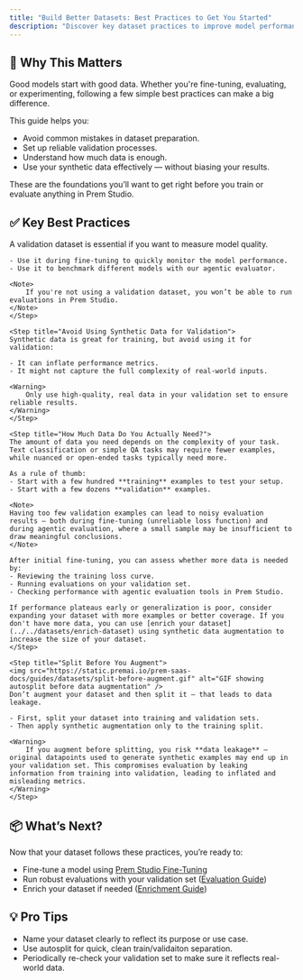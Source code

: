 ```yaml
---
title: "Build Better Datasets: Best Practices to Get You Started"
description: "Discover key dataset practices to improve model performance in Prem Studio — from splitting strategies to validation integrity."
---
```


## 🧠 Why This Matters

Good models start with good data. Whether you're fine-tuning, evaluating, or experimenting, following a few simple best practices can make a big difference.

This guide helps you:
- Avoid common mistakes in dataset preparation.
- Set up reliable validation processes.
- Understand how much data is enough.
- Use your synthetic data effectively — without biasing your results.

These are the foundations you’ll want to get right before you train or evaluate anything in Prem Studio.

## ✅ Key Best Practices

<Steps>
    <Step title="Always Have a Validation Dataset">
    A validation dataset is essential if you want to measure model quality.

    - Use it during fine-tuning to quickly monitor the model performance.
    - Use it to benchmark different models with our agentic evaluator.

    <Note>
        If you're not using a validation dataset, you won’t be able to run evaluations in Prem Studio.
    </Note>
    </Step>

    <Step title="Avoid Using Synthetic Data for Validation">
    Synthetic data is great for training, but avoid using it for validation:

    - It can inflate performance metrics.
    - It might not capture the full complexity of real-world inputs.

    <Warning>
        Only use high-quality, real data in your validation set to ensure reliable results.
    </Warning>
    </Step>

    <Step title="How Much Data Do You Actually Need?">
    The amount of data you need depends on the complexity of your task. Text classification or simple QA tasks may require fewer examples, while nuanced or open-ended tasks typically need more.

    As a rule of thumb:
    - Start with a few hundred **training** examples to test your setup.
    - Start with a few dozens **validation** examples.

    <Note>
    Having too few validation examples can lead to noisy evaluation results — both during fine-tuning (unreliable loss function) and during agentic evaluation, where a small sample may be insufficient to draw meaningful conclusions.
    </Note>

    After initial fine-tuning, you can assess whether more data is needed by:
    - Reviewing the training loss curve.
    - Running evaluations on your validation set.
    - Checking performance with agentic evaluation tools in Prem Studio.

    If performance plateaus early or generalization is poor, consider expanding your dataset with more examples or better coverage. If you don't have more data, you can use [enrich your dataset](../../datasets/enrich-dataset) using synthetic data augmentation to increase the size of your dataset.
    </Step>

    <Step title="Split Before You Augment">
    <img src="https://static.premai.io/prem-saas-docs/guides/datasets/split-before-augment.gif" alt="GIF showing autosplit before data augmentation" />
    Don’t augment your dataset and then split it — that leads to data leakage.

    - First, split your dataset into training and validation sets.
    - Then apply synthetic augmentation only to the training split.

    <Warning>
        If you augment before splitting, you risk **data leakage** — original datapoints used to generate synthetic examples may end up in your validation set. This compromises evaluation by leaking information from training into validation, leading to inflated and misleading metrics.
    </Warning>
    </Step>
</Steps>

## 📦 What’s Next?

Now that your dataset follows these practices, you’re ready to:
- Fine-tune a model using [Prem Studio Fine-Tuning](../../finetuning/get-started)
- Run robust evaluations with your validation set ([Evaluation Guide](../../evaluations/get-started))
- Enrich your dataset if needed ([Enrichment Guide](../../datasets/enrich-dataset))

## 💡 Pro Tips

- Name your dataset clearly to reflect its purpose or use case.
- Use autosplit for quick, clean train/validaiton separation.
- Periodically re-check your validation set to make sure it reflects real-world data.
